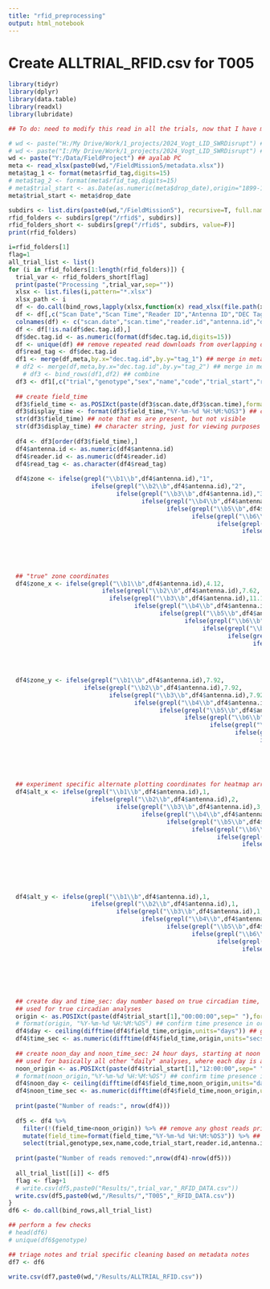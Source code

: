 ```yaml
---
title: "rfid_preprocessing"
output: html_notebook
---
```


# Create ALLTRIAL_RFID.csv for T005


```r
library(tidyr)
library(dplyr)
library(data.table)
library(readxl)
library(lubridate)

## To do: need to modify this read in all the trials, now that I have merged the 2024 data with 2023

# wd <- paste("H:/My Drive/Work/1_projects/2024_Vogt_LID_SWRDisrupt") ## home pc
# wd <- paste("I:/My Drive/Work/1_projects/2024_Vogt_LID_SWRDisrupt") ## laptop
wd <- paste("Y:/Data/FieldProject") ## ayalab PC
meta <- read_xlsx(paste0(wd,"/FieldMission5/metadata.xlsx"))
meta$tag_1 <- format(meta$rfid_tag,digits=15)
# meta$tag_2 <- format(meta$rfid_tag,digits=15)
# meta$trial_start <- as.Date(as.numeric(meta$drop_date),origin="1899-12-30") ## fix meta date
meta$trial_start <- meta$drop_date

subdirs <- list.dirs(paste0(wd,"/FieldMission5"), recursive=T, full.names=T)
rfid_folders <- subdirs[grep("/rfid$", subdirs)]
rfid_folders_short <- subdirs[grep("/rfid$", subdirs, value=F)]
print(rfid_folders)

i=rfid_folders[1]
flag=1
all_trial_list <- list()
for (i in rfid_folders[1:length(rfid_folders)]) {
  trial_var <- rfid_folders_short[flag]
  print(paste("Processing ",trial_var,sep=""))
  xlsx <- list.files(i,pattern="*.xlsx")
  xlsx_path <- i
  df <- do.call(bind_rows,lapply(xlsx,function(x) read_xlsx(file.path(xlsx_path,x),col_names=T,col_types=NULL)))
  df <- df[,c("Scan Date","Scan Time","Reader ID","Antenna ID","DEC Tag ID")] 
  colnames(df) <- c("scan.date","scan.time","reader.id","antenna.id","dec.tag.id")
  df <- df[!is.na(df$dec.tag.id),]
  df$dec.tag.id <- as.numeric(format(df$dec.tag.id,digits=15))
  df <- unique(df) ## remove repeated read downloads from overlapping downloading events
  df$read_tag <- df$dec.tag.id
  df1 <- merge(df,meta,by.x="dec.tag.id",by.y="tag_1") ## merge in metadata
  # df2 <- merge(df,meta,by.x="dec.tag.id",by.y="tag_2") ## merge in metadata
    # df3 <- bind_rows(df1,df2) ## combine 
  df3 <- df1[,c("trial","genotype","sex","name","code","trial_start","reader.id","antenna.id","scan.date","scan.time","read_tag")] ## select columns
  
  ## create field_time
  df3$field_time <- as.POSIXct(paste(df3$scan.date,df3$scan.time),format="%m/%d/%Y %H:%M:%OS",tz="UTC") ## note that ms are present but not visible
  df3$display_time <- format(df3$field_time,"%Y-%m-%d %H:%M:%OS3") ## check the posixct time includes ms, converts to character
  str(df3$field_time) ## note that ms are present, but not visible
  str(df3$display_time) ## character string, just for viewing purposes
  
  df4 <- df3[order(df3$field_time),]
  df4$antenna.id <- as.numeric(df4$antenna.id)
  df4$reader.id <- as.numeric(df4$reader.id)
  df4$read_tag <- as.character(df4$read_tag)
  
  df4$zone <- ifelse(grepl("\\b1\\b",df4$antenna.id),"1", 
                       ifelse(grepl("\\b2\\b",df4$antenna.id),"2",
                              ifelse(grepl("\\b3\\b",df4$antenna.id),"3",
                                     ifelse(grepl("\\b4\\b",df4$antenna.id),"4",
                                            ifelse(grepl("\\b5\\b",df4$antenna.id),"5",
                                                   ifelse(grepl("\\b6\\b",df4$antenna.id),"6",
                                                          ifelse(grepl("\\b7\\b",df4$antenna.id),"7",
                                                                 ifelse(grepl("\\b8\\b",df4$antenna.id),"8",
                                                                        ifelse(grepl("\\b9\\b",df4$antenna.id),"9", 
                                                                               ifelse(grepl("\\b10\\b",df4$antenna.id),"10",
                                                                                      ifelse(grepl("\\b11\\b",df4$antenna.id),"11",
                                                                                             ifelse(grepl("\\b12\\b",df4$antenna.id),"12","NA"))))))))))))
  
  ## "true" zone coordinates
  df4$zone_x <- ifelse(grepl("\\b1\\b",df4$antenna.id),4.12, 
                          ifelse(grepl("\\b2\\b",df4$antenna.id),7.62,
                            ifelse(grepl("\\b3\\b",df4$antenna.id),11.12,
                                   ifelse(grepl("\\b4\\b",df4$antenna.id),4.12,
                                          ifelse(grepl("\\b5\\b",df4$antenna.id),7.62,
                                                 ifelse(grepl("\\b6\\b",df4$antenna.id),11.12,
                                                      ifelse(grepl("\\b7\\b",df4$antenna.id),4.12,
                                                             ifelse(grepl("\\b8\\b",df4$antenna.id),7.62,
                                                                    ifelse(grepl("\\b9\\b",df4$antenna.id),11.12,
                                                                           ifelse(grepl("\\b10\\b",df4$antenna.id),4.12,
                                                                                  ifelse(grepl("\\b11\\b",df4$antenna.id),7.62,
                                                                                         ifelse(grepl("\\b12\\b",df4$antenna.id),11.12,"none"))))))))))))

  df4$zone_y <- ifelse(grepl("\\b1\\b",df4$antenna.id),7.92, 
                     ifelse(grepl("\\b2\\b",df4$antenna.id),7.92,
                            ifelse(grepl("\\b3\\b",df4$antenna.id),7.92,
                                   ifelse(grepl("\\b4\\b",df4$antenna.id),15.24,
                                          ifelse(grepl("\\b5\\b",df4$antenna.id),15.24,
                                                 ifelse(grepl("\\b6\\b",df4$antenna.id),15.24,
                                                        ifelse(grepl("\\b7\\b",df4$antenna.id),22.86,
                                                               ifelse(grepl("\\b8\\b",df4$antenna.id),22.86,
                                                                      ifelse(grepl("\\b9\\b",df4$antenna.id),22.86,
                                                                             ifelse(grepl("\\b10\\b",df4$antenna.id),30.18,
                                                                                    ifelse(grepl("\\b11\\b",df4$antenna.id),30.18,
                                                                                           ifelse(grepl("\\b12\\b",df4$antenna.id),30.18,"none"))))))))))))

  
  ## experiment specific alternate plotting coordinates for heatmap arrangements on an idealized grid
  df4$alt_x <- ifelse(grepl("\\b1\\b",df4$antenna.id),1, 
                       ifelse(grepl("\\b2\\b",df4$antenna.id),2,
                              ifelse(grepl("\\b3\\b",df4$antenna.id),3,
                                     ifelse(grepl("\\b4\\b",df4$antenna.id),1,
                                            ifelse(grepl("\\b5\\b",df4$antenna.id),2,
                                                   ifelse(grepl("\\b6\\b",df4$antenna.id),3,
                                                          ifelse(grepl("\\b7\\b",df4$antenna.id),1,
                                                                 ifelse(grepl("\\b8\\b",df4$antenna.id),2,
                                                                        ifelse(grepl("\\b9\\b",df4$antenna.id),3, 
                                                                               ifelse(grepl("\\b10\\b",df4$antenna.id),1,
                                                                                      ifelse(grepl("\\b11\\b",df4$antenna.id),2,
                                                                                             ifelse(grepl("\\b12\\b",df4$antenna.id),3,"NA"))))))))))))
  
  
  df4$alt_y <- ifelse(grepl("\\b1\\b",df4$antenna.id),1, 
                       ifelse(grepl("\\b2\\b",df4$antenna.id),1,
                              ifelse(grepl("\\b3\\b",df4$antenna.id),1,
                                     ifelse(grepl("\\b4\\b",df4$antenna.id),2,
                                            ifelse(grepl("\\b5\\b",df4$antenna.id),2,
                                                   ifelse(grepl("\\b6\\b",df4$antenna.id),2,
                                                          ifelse(grepl("\\b7\\b",df4$antenna.id),3,
                                                                 ifelse(grepl("\\b8\\b",df4$antenna.id),3,
                                                                        ifelse(grepl("\\b9\\b",df4$antenna.id),3, 
                                                                               ifelse(grepl("\\b10\\b",df4$antenna.id),4,
                                                                                      ifelse(grepl("\\b11\\b",df4$antenna.id),4,
                                                                                             ifelse(grepl("\\b12\\b",df4$antenna.id),4,"NA"))))))))))))
  
  
  ## create day and time_sec: day number based on true circadian time, i.e. 24hr cycle midnight to midnight
  ## used for true circadian analyses
  origin <- as.POSIXct(paste(df4$trial_start[1],"00:00:00",sep=" "),format="%Y-%m-%d %H:%M:%OS",tz="UTC") ## create "true" origin. defaults to just dipslaying date
  # format(origin, "%Y-%m-%d %H:%M:%OS") ## confirm time presence in origin
  df4$day <- ceiling(difftime(df4$field_time,origin,units="days")) ## get difference between UTC times
  df4$time_sec <- as.numeric(difftime(df4$field_time,origin,units="secs")) ## time_sec from origin
  
  ## create noon_day and noon_time_sec: 24 hour days, starting at noon of the first day, when animals were dropped
  ## used for basically all other "daily" analyses, where each day is a 24 hour period starting from the when the exeperiment started (noon on the first day)
  noon_origin <- as.POSIXct(paste(df4$trial_start[1],"12:00:00",sep=" "),format="%Y-%m-%d %H:%M:%OS",tz="UTC")
  # format(noon_origin,"%Y-%m-%d %H:%M:%OS") ## confirm time presence in origin
  df4$noon_day <- ceiling(difftime(df4$field_time,noon_origin,units="days")) ## time in days from the noon_origin
  df4$noon_time_sec <- as.numeric(difftime(df4$field_time,noon_origin,units="secs")) ## time in seconds from the noon_origin
  
  print(paste("Number of reads:", nrow(df4)))
  
  df5 <- df4 %>% 
    filter(!(field_time<noon_origin)) %>% ## remove any ghost reads prior to the noon_origin, i.e. the start of the actual trial
    mutate(field_time=format(field_time,"%Y-%m-%d %H:%M:%OS3")) %>% ## convert field_time to character with ms info before writing to csv
    select(trial,genotype,sex,name,code,trial_start,reader.id,antenna.id,read_tag,field_time,day,time_sec,noon_day,noon_time_sec,zone,zone_x,zone_y,alt_x,alt_y)
  
  print(paste("Number of reads removed:",nrow(df4)-nrow(df5)))
  
  all_trial_list[[i]] <- df5 
  flag <- flag+1
  # write.csv(df5,paste0("Results/",trial_var,"_RFID_DATA.csv"))
  write.csv(df5,paste0(wd,"/Results/","T005","_RFID_DATA.csv"))
}
df6 <- do.call(bind_rows,all_trial_list)

## perform a few checks
# head(df6)
# unique(df6$genotype)

## triage notes and trial specific cleaning based on metadata notes 
df7 <- df6 

write.csv(df7,paste0(wd,"/Results/ALLTRIAL_RFID.csv"))
```


